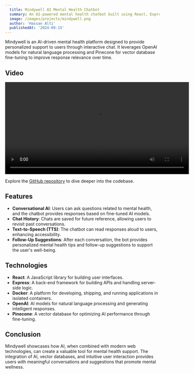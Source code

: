---
  title: Mindywell AI Mental Health Chatbot
  summary: An AI-powered mental health chatbot built using React, Express, Docker, OpenAI, and Pinecone for vector database fine-tuning.
  image: /images/projects/mindywell.png
  author: 'Hassan Alti'
  publishedAt: '2024-09-15'
---

Mindywell is an AI-driven mental health platform designed to provide
personalized support to users through interactive chat. It leverages OpenAI
models for natural language processing and Pinecone for vector database
fine-tuning to improve response relevance over time.

## Video

<video width='600' controls>
  <source src='/mindywell.mp4' type='video/mp4' />
  Your browser does not support the video tag.
</video>

Explore the [GitHub repository](https://github.com/HassanAlti/MindyWell) to dive
deeper into the codebase.

## Features

- **Conversational AI**: Users can ask questions related to mental health, and
  the chatbot provides responses based on fine-tuned AI models.
- **Chat History**: Chats are saved for future reference, allowing users to
  revisit past conversations.
- **Text-to-Speech (TTS)**: The chatbot can read responses aloud to users,
  enhancing accessibility.
- **Follow-Up Suggestions**: After each conversation, the bot provides
  personalized mental health tips and follow-up suggestions to support the
  user's well-being.

## Technologies

- **React**: A JavaScript library for building user interfaces.
- **Express**: A back-end framework for building APIs and handling server-side
  logic.
- **Docker**: A platform for developing, shipping, and running applications in
  isolated containers.
- **OpenAI**: AI models for natural language processing and generating
  intelligent responses.
- **Pinecone**: A vector database for optimizing AI performance through
  fine-tuning.

## Conclusion

Mindywell showcases how AI, when combined with modern web technologies, can
create a valuable tool for mental health support. The integration of AI, vector
databases, and intuitive user interaction provides users with meaningful
conversations and suggestions that promote mental wellness.

